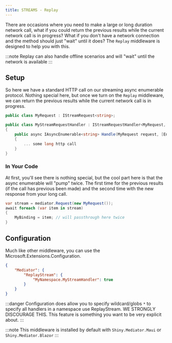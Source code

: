 ```yaml
---
title: STREAMS - Replay
---
```



There are occasions where you need to make a large or long duration network call, what if you could return the previous results 
while the current network call is in progress?  What if you don't have a network connection and the method should just "wait" until it does?
The `Replay` middleware is designed to help you with this.

:::note
Replay can also handle offline scenarios and will "wait" until the network is available
:::

## Setup

So here we have a standard HTTP call on our streaming async enumerable protocol.  Nothing special here, but once we turn on the `Replay` middleware, we can return the previous results while the current network call is in progress.

```csharp
public class MyRequest : IStreamRequest<string>;

public class MyStreamRequestHandler : IStreamRequestHandler<MyRequest, SomeResponse>
{
    public async IAsyncEnumerable<string> Handle(MyRequest request, [EnumeratorCancellation] CancellationToken cancellationToken)
    {
        ... some long http call
    }
} 
```

### In Your Code

At first, you'll see there is nothing special, but the cool part here is that the async enumerable will "pump" twice.  The first time for the previous results
(if the call has previous been made) and the second time with the new response from your long call.

```csharp
var stream = mediator.Request(new MyRequest());
await foreach (var item in stream)
{
    MyBinding = item; // will passthrough here twice
} 
```


## Configuration

Much like other middleware, you can use the Microsoft.Extensions.Configuration.  

```json
{
    "Mediator": {
        "ReplayStream": {
            "MyNamespace.MyStreamHandler": true
        }
    }
}
```

:::danger
Configuration does allow you to specify wildcard/globs `*` to specify all handlers in a namespace use ReplayStream. 
WE STRONGLY DISCOURAGE THIS.  This feature is something you want to be very explicit about.
:::

:::note
This middleware is installed by default with `Shiny.Mediator.Maui` or `Shiny.Mediator.Blazor`
:::